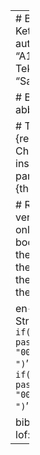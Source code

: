 ---
# Bahagian Muka
title: "Prinsip Ketakpastian Dalam Teori Tetangsi"
author: "Murthadza Aznam"
matrix: "A162647"
faculty: "Fakulti Sains dan Teknologi"
date: '\today'
year: "2021"
degree: "Sarjana Muda"
campus: "Bangi"

# Bahagian Awal Tesis
symbols: '\input{./prelims/00--symbols}'
abbreviations: '\input{./prelims/00--abbreviations}'
terms: '\input{./prelims/00--terms}'

# This will automatically install the {remotes} package and {thesisdown}
# Change this to FALSE if you'd like to install them manually on your own.
params:
  'Install needed packages for {thesisdown}': True
  
# Remove the hashtag to specify which version of output you would like.
# Can only choose one at a time.
knit: bookdown::render_book
output:
  thesisdown::thesis_pdf: default 
#  thesisdown::thesis_gitbook: default        
#  thesisdown::thesis_word: default
#  thesisdown::thesis_epub: default

en-title: 'The Uncertainty Principle in String Theory'
enAbstract: '`r if(knitr:::is_latex_output()) paste(readLines(here::here("prelims", "00-abstract.Rmd")), collapse = "\n  ")`'
msAbstract: '`r if(knitr:::is_latex_output()) paste(readLines(here::here("prelims", "00-abstrak.Rmd")), collapse = "\n  ")`'
acknowledgements: '\input{./prelims/00-acknowledgements.Rmd}'

bibliography: './bib/thesis.bib'
lot: true
lof: true
---